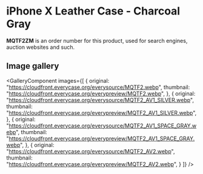 
# iPhone X Leather Case - Charcoal Gray

<Callout type='info' emoji='👉🏻'>**MQTF2ZM** is an order number for this product, used for search engines, auction websites and such.</Callout>

## Image gallery

<GalleryComponent
    images={[
      {
        original: "https://cloudfront.everycase.org/everysource/MQTF2.webp",
        thumbnail: "https://cloudfront.everycase.org/everypreview/MQTF2.webp",
      },
      {
        original: "https://cloudfront.everycase.org/everysource/MQTF2_AV1_SILVER.webp",
        thumbnail: "https://cloudfront.everycase.org/everypreview/MQTF2_AV1_SILVER.webp",
      },
      {
        original: "https://cloudfront.everycase.org/everysource/MQTF2_AV1_SPACE_GRAY.webp",
        thumbnail: "https://cloudfront.everycase.org/everypreview/MQTF2_AV1_SPACE_GRAY.webp",
      },
      {
        original: "https://cloudfront.everycase.org/everysource/MQTF2_AV2.webp",
        thumbnail: "https://cloudfront.everycase.org/everypreview/MQTF2_AV2.webp",
      }
    ]}
  />
